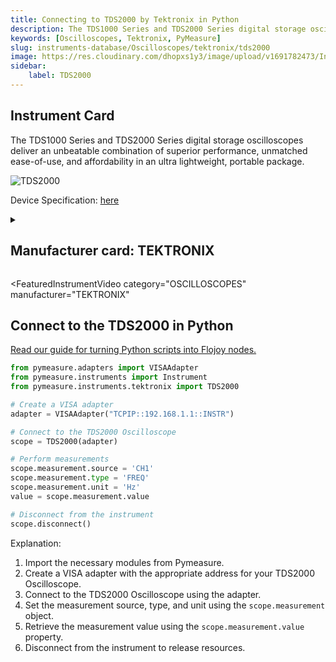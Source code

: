 ```yaml
---
title: Connecting to TDS2000 by Tektronix in Python
description: The TDS1000 Series and TDS2000 Series digital storage oscilloscopes deliver an unbeatable combination of superior performance, unmatched ease-of-use, and affordability in an ultra lightweight, portable package.
keywords: [Oscilloscopes, Tektronix, PyMeasure] 
slug: instruments-database/Oscilloscopes/tektronix/tds2000 
image: https://res.cloudinary.com/dhopxs1y3/image/upload/v1691782473/Instruments/Oscilloscopes/TDS2000/TDS2000.jpg
sidebar:
    label: TDS2000 
---
```



## Instrument Card

The TDS1000 Series and TDS2000 Series digital storage oscilloscopes deliver an unbeatable combination of superior performance, unmatched ease-of-use, and affordability in an ultra lightweight, portable package.

![TDS2000](https://res.cloudinary.com/dhopxs1y3/image/upload/v1691782473/Instruments/Oscilloscopes/TDS2000/TDS2000.jpg)

Device Specification: [here](https://download.tek.com/datasheet/3GW_15314_6.pdf)

<details style={{ marginTop: "15px"}}>
<summary><h2 style={{display:'inline'}}>Manufacturer card: TEKTRONIX</h2></summary>

![TEKTRONIX](https://res.cloudinary.com/dhopxs1y3/image/upload/v1692806108/Instruments/Vendor%20Logos/Tektronix.png)

Tektronix, Inc., historically widely known as Tek, is an American company best known for manufacturing test and measurement devices such as [oscilloscopes](https://en.wikipedia.org/wiki/Oscilloscope), [logic analyzers](https://en.wikipedia.org/wiki/Logic_analyzer), and video and mobile test protocol equipment.

- Headquarters: USA
- Yearly Revenue (millions, USD): 5800
- Vendor Website: [here](https://www.tek.com/en)

</details>


<FeaturedInstrumentVideo
  category="OSCILLOSCOPES"
  manufacturer="TEKTRONIX"
></FeaturedInstrumentVideo>

## Connect to the TDS2000 in Python

[Read our guide for turning Python scripts into Flojoy nodes.](https://docs.flojoy.ai/contribution/blocks/custom-flojoy-block/)



<Tabs>
<TabItem value="Flojoy" label="Flojoy" className="flojoy-instrument-tabs">

<NodeCardCollection category="OSCILLOSCOPES" manufacturer="Tektronix"></NodeCardCollection>

</TabItem>
<TabItem value="PyMeasure" label="PyMeasure">

```python
from pymeasure.adapters import VISAAdapter
from pymeasure.instruments import Instrument
from pymeasure.instruments.tektronix import TDS2000

# Create a VISA adapter
adapter = VISAAdapter("TCPIP::192.168.1.1::INSTR")

# Connect to the TDS2000 Oscilloscope
scope = TDS2000(adapter)

# Perform measurements
scope.measurement.source = 'CH1'
scope.measurement.type = 'FREQ'
scope.measurement.unit = 'Hz'
value = scope.measurement.value

# Disconnect from the instrument
scope.disconnect()
```

Explanation:
1. Import the necessary modules from Pymeasure.
2. Create a VISA adapter with the appropriate address for your TDS2000 Oscilloscope.
3. Connect to the TDS2000 Oscilloscope using the adapter.
4. Set the measurement source, type, and unit using the `scope.measurement` object.
5. Retrieve the measurement value using the `scope.measurement.value` property.
6. Disconnect from the instrument to release resources.

</TabItem>
</Tabs>